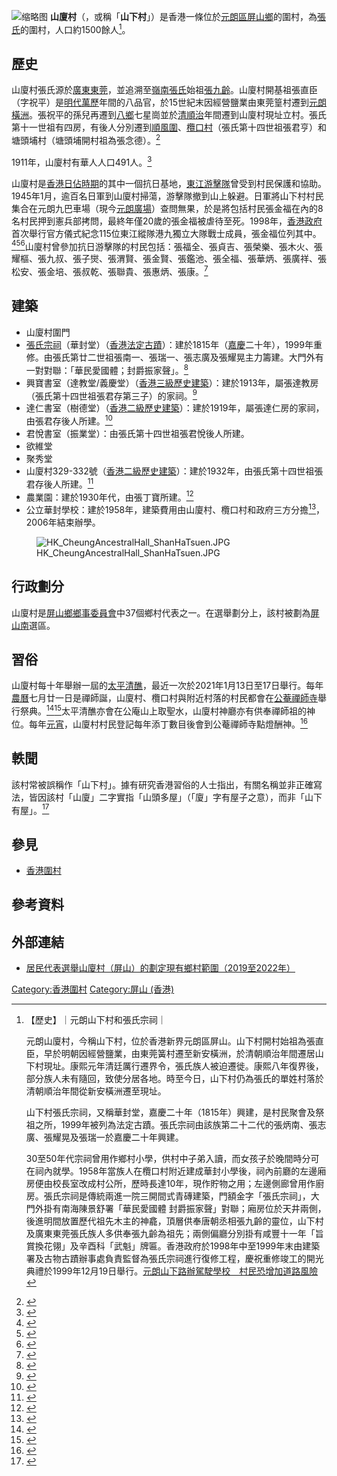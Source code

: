 {{coord|22.432301|N|114.016279|E|display=title}}
[[File:HK_PingShan_ShanHaTsuen.JPG|缩略图]]
'''山廈村'''（{{lang-en|Shan Ha Tsuen}}，或稱「'''山下村'''」）是香港一條位於[[元朗區|元朗區]][[屏山鄉|屏山鄉]]的圍村，為[[張氏|張氏]]的圍村，人口約1500餘人<ref> 【歷史】｜元朗山下村和張氏宗祠｜

元朗山廈村，今稱山下村，位於香港新界元朗區屏山。山下村開村始祖為張直臣，早於明朝因經營鹽業，由東莞簧村遷至新安橫洲，於清朝順治年間遷居山下村現址。康熙元年清廷厲行遷界令，張氏族人被迫遷徙。康熙八年復界後，部分族人未有隨回，致使分居各地。時至今日，山下村仍為張氏的單姓村落於清朝順治年間從新安橫洲遷至現址。

山下村張氏宗祠，又稱華封堂，嘉慶二十年（1815年）興建，是村民聚會及祭祖之所，1999年被列為法定古蹟。張氏宗祠由該族第二十二代的張炳南、張志廣、張耀晃及張瑞一於嘉慶二十年興建。

30至50年代宗祠曾用作鄉村小學，供村中子弟入讀，而女孩子於晚間時分可在祠內就學。1958年當族人在欖口村附近建成華封小學後，祠內前廳的左邊廂房便由校長室改成村公所，歷時長達10年，現作貯物之用；左邊側廊曾用作廚房。張氏宗祠是傳統兩進一院三開間式青磚建築，門額金字「張氏宗祠」，大門外掛有南海陳景舒署「華民愛國體 封爵振家聲」對聯；廂房位於天井兩側，後進明間放置歷代祖先木主的神龕，頂層供奉唐朝丞相張九齡的靈位，山下村及廣東東莞張氏族人多供奉張九齡為祖先；兩側偏廳分別掛有咸豐十一年「旨賞換花翎」及辛酉科「武魁」牌匾。香港政府於1998年中至1999年末由建築署及古物古蹟辦事處負責監督為張氏宗祠進行復修工程，慶祝重修竣工的開光典禮於1999年12月19日舉行。[https://hk.on.cc/hk/bkn/cnt/news/20200130/mobile/bkn-20200130123257239-0130_00822_001.html 元朗山下路辦駕駛學校　村民恐增加道路風險]</ref>。

== 歷史 ==
山廈村張氏源於[[廣東|廣東]][[東莞|東莞]]，並追溯至[[嶺南張氏|嶺南張氏]]始祖[[张九龄|張九齡]]。山廈村開基祖張直臣（字祝平）是[[明朝|明代]][[万历|萬歷]]年間的八品官，於15世紀末因經營鹽業由東莞篁村遷到[[元朗|元朗]][[橫洲|橫洲]]。張祝平的孫兒再遷到[[八鄉|八鄉]]七星崗並於[[清朝|清]][[順治|順治]]年間遷到山廈村現址立村。張氏第十一世祖有四房，有後人分別遷到[[順風圍|順風圍]]、[[欖口村|欖口村]]（張氏第十四世祖張君亨）和塘頭埔村（塘頭埔開村祖為張念德）。<ref>{{Cite web |last=terewong |date=2015-02-07 |title=跑遊元朗屏山鄉 (24) － 山廈村 |url=http://blog.terewong.com/archives/14744 |website=tEre-tErRiTOrY |language=en-US |access-date=2022-06-19 |archive-date=2022-06-19 |archive-url=https://web.archive.org/web/20220619070922/http://blog.terewong.com/archives/14744 }}</ref>

1911年，山廈村有華人人口491人。<ref>{{Cite web |title=Sessional Papers 1911, Papers laid before the Legislative Council of Hongkong 1911 |url=https://www.hkmemory.hk/collections/prewar_industry/All_Items/prewar_industry_prints/201106/t20110613_47303_cht.html |access-date=2022-06-20 |archive-date=2022-06-01 |archive-url=https://web.archive.org/web/20220601061036/https://www.hkmemory.hk/collections/prewar_industry/All_Items/prewar_industry_prints/201106/t20110613_47303_cht.html }}</ref>

山廈村是[[香港日佔時期|香港日佔時期]]的其中一個抗日基地，[[東江游擊隊|東江游擊隊]]曾受到村民保護和協助。1945年1月，逾百名日軍到山廈村掃蕩，游擊隊撤到山上躲避。日軍將山下村村民集合在元朗九巴車場（現今[[元朗廣場|元朗廣場]]）查問無果，於是將包括村民張金福在內的8名村民押到憲兵部拷問，最終年僅20歲的張金福被虐待至死。1998年，[[香港特別行政區政府|香港政府]]首次舉行官方儀式紀念115位東江縱隊港九獨立大隊戰士成員，張金福位列其中。<ref>{{Cite web |title=东江纵队纪念网站 |url=http://www.east-river-column.cn/zlg_zlt_zb_detail.asp?title=%25B0%25AE%25B9%25FA%25B0%25AE%25B8%25DB%2520%25D0%25C2%25BD%25E7%25B4%25AB%25B3%25D0&id=146 |website=www.east-river-column.cn |access-date=2022-06-20}}</ref><ref>{{Cite web |title=山下村/最多抗日游擊隊員 |url=http://www.takungpao.com.hk/news/232109/2021/0618/598641.html |website=www.takungpao.com.hk |access-date=2022-06-20 |archive-date=2022-06-20 |archive-url=https://web.archive.org/web/20220620161302/http://www.takungpao.com.hk/news/232109/2021/0618/598641.html }}</ref><ref>{{Cite web |title=官方儀式紀念保衛香港捐軀人士 |url=https://www.info.gov.hk/gia/general/199810/26/1026083.htm |website=www.info.gov.hk |access-date=2022-06-20 |archive-date=2022-06-21 |archive-url=https://web.archive.org/web/20220621214319/https://www.info.gov.hk/gia/general/199810/26/1026083.htm }}</ref>山廈村曾參加抗日游擊隊的村民包括：張福全、張貞吉、張榮樂、張木火、張耀樞、張九叔、張子爕、張渭賢、張金賢、張鑑池、張全福、張華炳、張廣祥、張松安、張金培、張叔乾、張聯貴、張惠炳、張康。<ref>{{Cite book|title=元朗抗日游擊區中的保壘村－山廈村|last=莊岐洲（吳江）及梁少達}}</ref>

== 建築 ==

* 山廈村圍門
* [[山廈村張氏宗祠|張氏宗祠]]（華封堂）（[[香港法定古蹟|香港法定古蹟]]）：建於1815年（[[嘉庆|嘉慶]]二十年），1999年重修。由張氏第廿二世祖張南一、張瑞一、張志廣及張耀晃主力籌建。大門外有一對對聯：「華民愛國體；封爵振家聲」。<ref>{{Cite web |title=古物古蹟辦事處 - 香港法定古蹟 - 新界 (177) |url=https://www.amo.gov.hk/tc/historic-buildings/monuments/new-territories/monuments_68/index.html |website=www.amo.gov.hk |access-date=2022-06-19}}</ref>
* 興寶書室（達教堂/義慶堂）（[[香港三級歷史建築列表|香港三級歷史建築]]）：建於1913年，屬張達教房（張氏第十四世祖張君存第三子）的家祠。<ref>{{Cite web |title=Historic Building Appraisal - Hing Po Study Hall - No. 162 Shan Ha Tsuen, Ping Shan, Yuen Long |url=https://www.aab.gov.hk/filemanager/aab/common/historicbuilding/en/1011_Appraisal_En.pdf |publisher=Antiquities Advisory Board |access-date=2022-06-19 |archive-date=2022-06-20 |archive-url=https://web.archive.org/web/20220620161802/https://www.aab.gov.hk/filemanager/aab/common/historicbuilding/en/1011_Appraisal_En.pdf }}</ref>
* 達仁書室（樹德堂）（[[香港二級歷史建築列表|香港二級歷史建築]]）：建於1919年，屬張達仁房的家祠，由張君存後人所建。<ref>{{Cite web |title=Historic Building Appraisal - Tat Yan Study Hall - No. 226 Shan Ha Tsuen, Ping Shan, Yuen Long |url=https://www.aab.gov.hk/filemanager/aab/common/historicbuilding/en/541_Appraisal_En.pdf |publisher=Antiquities Advisory Board |access-date=2022-06-19 |archive-date=2022-06-19 |archive-url=https://web.archive.org/web/20220619070917/https://www.aab.gov.hk/filemanager/aab/common/historicbuilding/en/541_Appraisal_En.pdf }}</ref>
* 君悅書室（振業堂）：由張氏第十四世祖張君悅後人所建。
* 欲維堂
* 聚秀堂
* 山廈村329-332號（[[香港二級歷史建築列表|香港二級歷史建築]]）：建於1932年，由張氏第十四世祖張君存後人所建。<ref>{{Cite web |title=Historic Building Appraisal - No. 329 Shan Ha Tsuen, Ping Shan, Yuen Long, New Territories |url=https://www.aab.gov.hk/filemanager/aab/common/historicbuilding/en/544_Appraisal_En.pdf |publisher=Antiquities Advisory Board |access-date=2022-06-19 |archive-date=2022-06-19 |archive-url=https://web.archive.org/web/20220619071144/https://www.aab.gov.hk/filemanager/aab/common/historicbuilding/en/544_Appraisal_En.pdf }}</ref>
* 農業園：建於1930年代，由張丁寶所建。<ref>{{Cite web |title=Historic Building Appraisal - Lung Yip Yuen - No. 198 Shan Ha Tsuen, Ping Shan, Yuen Long, New Territories |url=https://www.aab.gov.hk/filemanager/aab/common/historicbuilding/en/1200_Appraisal_En.pdf |publisher=Antiquities Advisory Board |access-date=2022-06-19 |archive-date=2022-06-20 |archive-url=https://web.archive.org/web/20220620161141/https://www.aab.gov.hk/filemanager/aab/common/historicbuilding/en/1200_Appraisal_En.pdf }}</ref>
* 公立華封學校：建於1958年，建築費用由山廈村、欖口村和政府三方分擔<ref>{{Cite book|title=藍天樹下：新界鄉村學校|last=羅慧燕|publisher=三聯|year=2015}}</ref>，2006年結束辦學。
[[File:HK_CheungAncestralHall_ShanHaTsuen.JPG|thumb]]

== 行政劃分 ==
山廈村是[[屏山鄉鄉事委員會|屏山鄉鄉事委員會]]中37個鄉村代表之一。在選舉劃分上，該村被劃為[[屏山南|屏山南]]選區。

== 習俗 ==
山廈村每十年舉辦一屆的[[太平清醮|太平清醮]]，最近一次於2021年1月13日至17日舉行。每年[[農曆|農曆]]七月廿一日是禪師誕，山廈村、欖口村與附近村落的村民都會在[[公庵禪師寺|公菴禪師寺]]舉行祭典。<ref>{{Cite web |date=2014-09 |title=公庵禪師寺禪師誕及敬老齋盆菜宴 |url=http://cicbt.blogspot.com/2014/09/blog-post.html |language=zh-TW |publisher=儒釋道功德同修會 |access-date=2022-06-19}}</ref><ref>{{Citation|title=七月廿一公菴禪師寶誕,攬口村民扶老携幼到參拜和慶祝|url=https://www.youtube.com/watch?v=DILO-jDf8rQ|accessdate=2022-06-19|language=zh-CN|archive-date=2022-06-20|archive-url=https://web.archive.org/web/20220620161231/https://www.youtube.com/watch?v=DILO-jDf8rQ}}</ref>太平清醮亦會在公庵山上取聖水，山廈村神廳亦有供奉禪師祖的神位。每年[[元宵|元宵]]，山廈村村民登記每年添丁數目後會到公菴禪師寺點燈酬神。<ref>{{Cite web |date=2008-02 |title=元宵點燈 - 山下村公庵 |url=http://www.hkhikers.com/Spring%20Lantern%20-%20Shan%20Ha%20Tsuen.htm |website=www.hkhikers.com |access-date=2022-06-19 |archive-date=2009-04-30 |archive-url=https://web.archive.org/web/20090430185338/http://www.hkhikers.com/Spring%20Lantern%20-%20Shan%20Ha%20Tsuen.htm }}</ref>

== 軼聞 ==
該村常被誤稱作「山下村」。據有研究香港習俗的人士指出，有關名稱並非正確寫法，皆因該村「山廈」二字實指「山頭多屋」（「廈」字有屋子之意），而非「山下有屋」。<ref>{{Cite web|title=新春傳統：古老習俗　輪流上演|url=https://hk.appledaily.com/special/20140131/A4BLZ4UOG3QJ3N7HOAAMLRNMCI/|accessdate=2020-11-09|author=|date=2014-01-31|format=|publisher=[[蘋果日報_(香港)|香港蘋果日報]]|language=zh-HK|archive-date=2021-06-21|archive-url=https://web.archive.org/web/20210621170058/https://hk.appledaily.com/special/20140131/A4BLZ4UOG3QJ3N7HOAAMLRNMCI/|dead-url=yes}}</ref>

== 參見 ==
* [[香港圍村|香港圍村]]

== 參考資料 ==
{{reflist}}

== 外部連結 ==
{{commons category|Shan Ha Tsuen}}
* [https://www.had.gov.hk/rre/images/village_map1922/M/m-ps-31.pdf 居民代表選舉山廈村（屏山）的劃定現有鄉村範圍（2019至2022年）]{{Wayback|url=https://www.had.gov.hk/rre/images/village_map1922/M/m-ps-31.pdf |date=20191030153637 }}


[[Category:香港圍村|Category:香港圍村]]
[[Category:屏山_(香港)|Category:屏山 (香港)]]